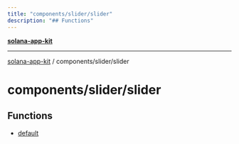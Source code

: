 ```yaml
---
title: "components/slider/slider"
description: "## Functions"
---
```


[**solana-app-kit**](../../../README.mdx)

***

[solana-app-kit](../../../README.mdx) / components/slider/slider

# components/slider/slider

## Functions

- [default](functions/default.mdx)
